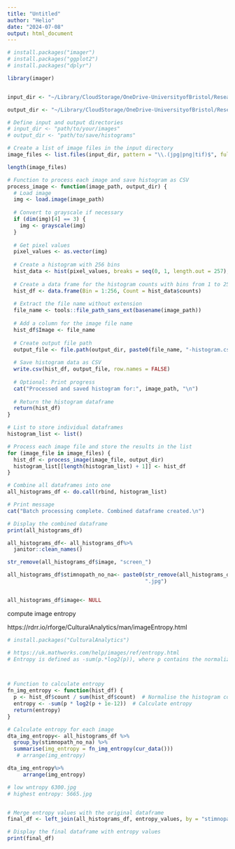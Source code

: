 ```yaml
---
title: "Untitled"
author: "Helio"
date: "2024-07-08"
output: html_document
---
```





```r

# install.packages("imager")
# install.packages("ggplot2")
# install.packages("dplyr")

library(imager)


input_dir <- "~/Library/CloudStorage/OneDrive-UniversityofBristol/Research Projects/EmotionPhysio2024/2023-24 Project/Data backup/Eyetracking/preprocessed/ImageJ/Screenshots"

output_dir <- "~/Library/CloudStorage/OneDrive-UniversityofBristol/Research Projects/EmotionPhysio2024/2023-24 Project/Data backup/Eyetracking/preprocessed/ImageJ/Output"

```



```r
# Define input and output directories
# input_dir <- "path/to/your/images"
# output_dir <- "path/to/save/histograms"

# Create a list of image files in the input directory
image_files <- list.files(input_dir, pattern = "\\.(jpg|png|tif)$", full.names = TRUE)

length(image_files)

# Function to process each image and save histogram as CSV
process_image <- function(image_path, output_dir) {
  # Load image
  img <- load.image(image_path)
  
  # Convert to grayscale if necessary
  if (dim(img)[4] == 3) {
    img <- grayscale(img)
  }
  
  # Get pixel values
  pixel_values <- as.vector(img)
  
  # Create a histogram with 256 bins
  hist_data <- hist(pixel_values, breaks = seq(0, 1, length.out = 257), plot = FALSE)
  
  # Create a data frame for the histogram counts with bins from 1 to 256
  hist_df <- data.frame(Bin = 1:256, Count = hist_data$counts)
  
  # Extract the file name without extension
  file_name <- tools::file_path_sans_ext(basename(image_path))
  
  # Add a column for the image file name
  hist_df$Image <- file_name
  
  # Create output file path
  output_file <- file.path(output_dir, paste0(file_name, "-histogram.csv"))
  
  # Save histogram data as CSV
  write.csv(hist_df, output_file, row.names = FALSE)
  
  # Optional: Print progress
  cat("Processed and saved histogram for:", image_path, "\n")
  
  # Return the histogram dataframe
  return(hist_df)
}

# List to store individual dataframes
histogram_list <- list()

# Process each image file and store the results in the list
for (image_file in image_files) {
  hist_df <- process_image(image_file, output_dir)
  histogram_list[[length(histogram_list) + 1]] <- hist_df
}

# Combine all dataframes into one
all_histograms_df <- do.call(rbind, histogram_list)

# Print message
cat("Batch processing complete. Combined dataframe created.\n")

# Display the combined dataframe
print(all_histograms_df)

all_histograms_df<- all_histograms_df%>%
  janitor::clean_names()

str_remove(all_histograms_df$image, "screen_")

all_histograms_df$stimnopath_no_na<- paste0(str_remove(all_histograms_df$image, "screen_"),
                                            ".jpg")


all_histograms_df$image<- NULL

```

compute image entropy

https://rdrr.io/rforge/CulturalAnalytics/man/imageEntropy.html

```r
# install.packages("CulturalAnalytics")

# https://uk.mathworks.com/help/images/ref/entropy.html
# Entropy is defined as -sum(p.*log2(p)), where p contains the normalized histogram counts returned from imhist.



# Function to calculate entropy
fn_img_entropy <- function(hist_df) {
  p <- hist_df$count / sum(hist_df$count)  # Normalise the histogram counts
  entropy <- -sum(p * log2(p + 1e-12))  # Calculate entropy
  return(entropy)
}

# Calculate entropy for each image
dta_img_entropy<- all_histograms_df %>%
  group_by(stimnopath_no_na) %>%
  summarise(img_entropy = fn_img_entropy(cur_data()))
   # arrange(img_entropy)

dta_img_entropy%>%
     arrange(img_entropy)

# low wntropy 6300.jpg
# highest entropy: 5665.jpg


# Merge entropy values with the original dataframe
final_df <- left_join(all_histograms_df, entropy_values, by = "stimnopath_no_na")

# Display the final dataframe with entropy values
print(final_df)
  



```